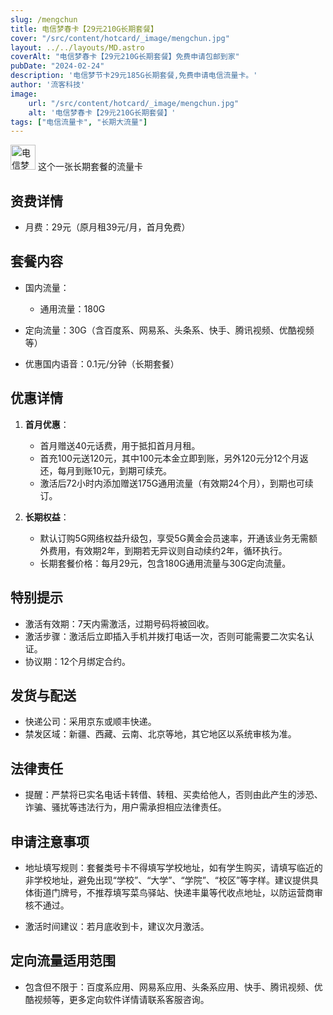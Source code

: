 ```yaml
---
slug: /mengchun
title: 电信梦春卡【29元210G长期套餐】
cover: "/src/content/hotcard/_image/mengchun.jpg"
layout: ../../layouts/MD.astro
coverAlt: "电信梦春卡【29元210G长期套餐】免费申请包邮到家"
pubDate: "2024-02-24"
description: '电信梦节卡29元185G长期套餐,免费申请电信流量卡。'
author: '流客科技'
image:
    url: "/src/content/hotcard/_image/mengchun.jpg"
    alt: '电信梦春卡【29元210G长期套餐】'
tags: ["电信流量卡", "长期大流量"]
---
```



<div class="bg-yellow-500 rounded-lg p-1 text-xl flex justify-start items-center pl-5 gap-3">
    <img width="40" height="40" src="https://img.icons8.com/3d-fluency/94/topic-push-notification.png" alt="电信梦春卡【29元210G长期套餐】免费申请包邮到家"/>
    <span>这个一张长期套餐的流量卡</span>
</div>


## 资费详情

- 月费：29元（原月租39元/月，首月免费）

## 套餐内容
- 国内流量：
  - 通用流量：180G
 - 定向流量：30G（含百度系、网易系、头条系、快手、腾讯视频、优酷视频等）
  
- 优惠国内语音：0.1元/分钟（长期套餐）

## 优惠详情
1. **首月优惠**：
   - 首月赠送40元话费，用于抵扣首月月租。
   - 首充100元送120元，其中100元本金立即到账，另外120元分12个月返还，每月到账10元，到期可续充。
   - 激活后72小时内添加赠送175G通用流量（有效期24个月），到期也可续订。

2. **长期权益**：
   - 默认订购5G网络权益升级包，享受5G黄金会员速率，开通该业务无需额外费用，有效期2年，到期若无异议则自动续约2年，循环执行。
   - 长期套餐价格：每月29元，包含180G通用流量与30G定向流量。

## 特别提示
- 激活有效期：7天内需激活，过期号码将被回收。
- 激活步骤：激活后立即插入手机并拨打电话一次，否则可能需要二次实名认证。
- 协议期：12个月绑定合约。

## 发货与配送
- 快递公司：采用京东或顺丰快递。
- 禁发区域：新疆、西藏、云南、北京等地，其它地区以系统审核为准。

## 法律责任
- 提醒：严禁将已实名电话卡转借、转租、买卖给他人，否则由此产生的涉恐、诈骗、骚扰等违法行为，用户需承担相应法律责任。

## 申请注意事项
- 地址填写规则：套餐类号卡不得填写学校地址，如有学生购买，请填写临近的非学校地址，避免出现“学校”、“大学”、“学院”、“校区”等字样。建议提供具体街道门牌号，不推荐填写菜鸟驿站、快递丰巢等代收点地址，以防运营商审核不通过。

- 激活时间建议：若月底收到卡，建议次月激活。

## 定向流量适用范围
- 包含但不限于：百度系应用、网易系应用、头条系应用、快手、腾讯视频、优酷视频等，更多定向软件详情请联系客服咨询。